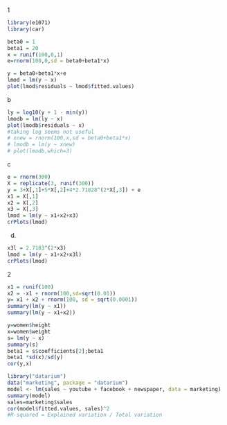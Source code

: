 1
```r
library(e1071)
library(car)
```

```r
beta0 = 1
beta1 = 20
x = runif(100,0,1)
e=rnorm(100,0,sd = beta0+beta1*x)

y = beta0+beta1*x+e
lmod = lm(y ~ x)
plot(lmod$residuals ~ lmod$fitted.values)
```
b
```r
ly = log10(y + 1 - min(y))
lmodb = lm(ly ~ x)
plot(lmodb$residuals ~ x)
#taking log seems not useful
# xnew = rnorm(100,x,sd = beta0+beta1*x)
# lmodb = lm(y ~ xnew)
# plot(lmodb,which=3)
```
c
```r
e = rnorm(300)
X = replicate(3, runif(300)) 
y = 3+X[,1]+5*X[,2]+4*2.71828^(2*X[,3]) + e
x1 = X[,1]
x2 = X[,2]
x3 = X[,3]
lmod = lm(y ~ x1+x2+x3)
crPlots(lmod)
```
d.
```r
x3l = 2.7183^(2*x3)
lmod = lm(y ~ x1+x2+x3l)
crPlots(lmod)
```

2
```r
x1 = runif(100)
x2 = -x1 + rnorm(100,sd=sqrt(0.01))
y= x1 + x2 + rnorm(100, sd = sqrt(0.0001))
summary(lm(y ~ x1))
summary(lm(y ~ x1+x2))
```
```r
y=women$height
x=women$weight
s= lm(y ~ x)
summary(s)
beta1 = s$coefficients[2];beta1
beta1 *sd(x)/sd(y)
cor(y,x)
```
```r
library("datarium")
data("marketing", package = "datarium")
model <- lm(sales ~ youtube + facebook + newspaper, data = marketing)
summary(model)
sales=marketing$sales
cor(model$fitted.values, sales)^2
#R-squared = Explained variation / Total variation
```



